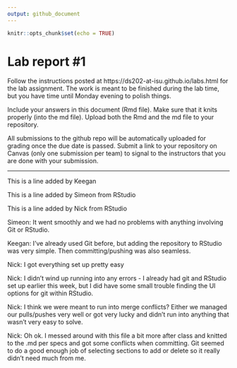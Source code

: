 ```yaml
---
output: github_document
---
```


<!-- README.md is generated from README.Rmd. Please edit the README.Rmd file -->


```r
knitr::opts_chunk$set(echo = TRUE)
```

# Lab report #1

Follow the instructions posted at https://ds202-at-isu.github.io/labs.html for the lab assignment. The work is meant to be finished during the lab time, but you have time until Monday evening to polish things.

Include your answers in this document (Rmd file). Make sure that it knits properly (into the md file). Upload both the Rmd and the md file to your repository.  

All submissions to the github repo will be automatically uploaded for grading once the due date is passed.
Submit a link to your repository on Canvas (only one submission per team) to signal to the instructors that you are done with your submission.

--------------------------------

This is a line added by Keegan

This is a line added by Simeon from RStudio

This is a line added by Nick from RStudio

Simeon: It went smoothly and we had no problems with anything involving Git or RStudio.

Keegan: I've already used Git before, but adding the repository to RStudio was very simple. Then committing/pushing was also seamless.

Nick: I got everything set up pretty easy

Nick: I didn't wind up running into any errors - I already had git and RStudio set up earlier this week, but I did have some small trouble finding the UI options for git within RStudio.

Nick: I think we were meant to run into merge conflicts? Either we managed our pulls/pushes very well or got very lucky and didn't run into anything that wasn't very easy to solve.

Nick: Oh ok. I messed around with this file a bit more after class and knitted to the .md per specs and got some conflicts when committing. Git seemed to do a good enough job of selecting sections to add or delete so it really didn't need much from me.
